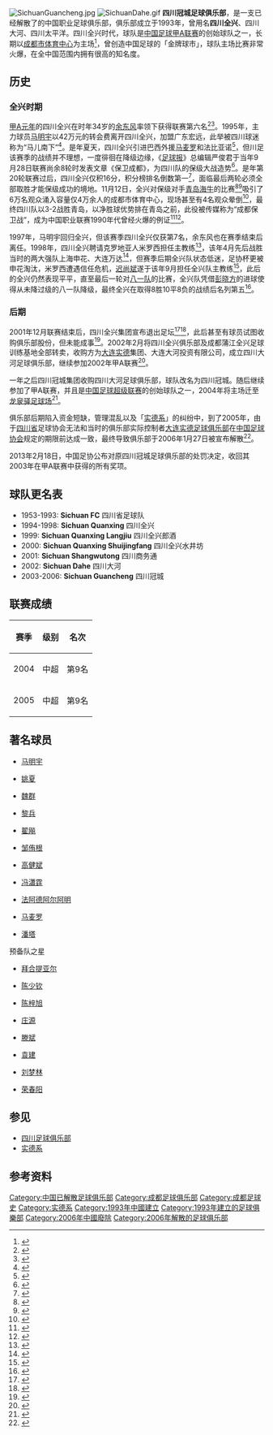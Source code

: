 [[File:SichuanGuancheng.jpg|thumb]]
[[File:SichuanDahe.gif|thumb]]
'''四川冠城足球俱乐部'''，是一支已经解散了的中国职业足球俱乐部，俱乐部成立于1993年，曾用名'''四川全兴'''、四川大河、四川太平洋。四川全兴时代，球队是[[中国足球甲级A组联赛|中国足球甲A联赛]]的创始球队之一，长期以[[成都市体育中心|成都市体育中心]]为主场<ref>{{cite web|url=http://sports.sina.com.cn/9903/031258.html|title=1999年甲A联赛最后日程表(二十六轮)|work=新浪体育|date=1999-03-12|accessdate=2020-02-20|archive-date=2020-02-20|archive-url=https://web.archive.org/web/20200220033703/http://sports.sina.com.cn/9903/031258.html|dead-url=no}}</ref>，曾创造中国足球的「金牌球市」，球队主场比赛非常火爆，在全中国范围内拥有很高的知名度。

== 历史 ==
=== 全兴时期 ===
[[1994年中国足球甲A联赛|甲A元年]]的四川全兴在时年34岁的[[余东风|余东风]]率领下获得联赛第六名<ref>{{cite news|url=http://sports.sohu.com/20050529/n225741829.shtml|title=五牛赢了东风走了 “离任消息保密了一个月”|work=[[成都商报|成都商报]]|date=2005-05-29|accessdate=2020-02-21|archive-date=2007-01-06|archive-url=https://web.archive.org/web/20070106125728/http://sports.sohu.com/20050529/n225741829.shtml|dead-url=no}}</ref><ref>{{cite news|url=http://sports.sohu.com/20080105/n254479535.shtml|title=一代名帅余东风生日许愿 开启川足"第二春"|work=搜狐体育|date=2008-01-05|accessdate=2020-02-21|archive-date=2020-02-21|archive-url=https://web.archive.org/web/20200221014944/http://sports.sohu.com/20080105/n254479535.shtml|dead-url=no}}</ref>。1995年，主力球员[[马明宇|马明宇]]以42万元的转会费离开四川全兴，加盟广东宏远，此举被四川球迷称为“马儿南下”<ref>{{cite news|url=http://sports.sohu.com/20071123/n253428921.shtml|title=川足大事记:保卫成都续写经典 荣登三甲创辉煌|work=体育周报|date=2007-11-23|accessdate=2020-02-21|archive-date=2020-02-21|archive-url=https://web.archive.org/web/20200221020511/http://sports.sohu.com/20071123/n253428921.shtml|dead-url=no}}</ref>。是年夏天，四川全兴引进巴西外援[[马塞罗·马麦罗·达·席尔瓦|马麦罗]]和法比亚诺<ref>{{cite news|url=http://sports.sina.com.cn/c/2012-01-26/21175920750.shtml|title=中国记者巴西遇前全兴外援 转行司机甲A照片随身带|work=新浪体育|date=2012-01-26|accessdate=2020-02-21|archive-date=2020-02-21|archive-url=https://web.archive.org/web/20200221020514/http://sports.sina.com.cn/c/2012-01-26/21175920750.shtml|dead-url=no}}</ref>，但川足该赛季的战绩并不理想，一度徘徊在降级边缘，《[[足球报|足球报]]》总编辑严俊君于当年9月28日联赛尚余8轮时发表文章《保卫成都》，为四川队的保级大战造势<ref>{{cite web|url=http://sports.sina.com.cn/r/2009-01-01/11274151059.shtml|title=足球报三十周年纪念特刊 李承鹏不得不谈的三个故事|work=[[足球报|足球报]]|date=2009-01-01|accessdate=2020-02-21|archive-date=2020-02-21|archive-url=https://web.archive.org/web/20200221021534/http://sports.sina.com.cn/r/2009-01-01/11274151059.shtml|dead-url=no}}</ref>。是年第20轮联赛过后，四川全兴仅积16分，积分榜排名倒数第一<ref>{{cite news|title=甲Ａ联赛最新积分（截至１１月５日）|work=[[人民日报|人民日报]]|date=1995-11-06|pages=8}}</ref>，面临最后两轮必须全部取胜才能保级成功的境地。11月12日，全兴对保级对手[[青岛中能足球俱乐部|青岛海牛]]的比赛<ref>{{cite news|title=足球联赛尾声有看头 四川全兴保“甲Ａ”出现曙光|work=[[人民日报|人民日报]]|date=1995-11-13|pages=8}}</ref><ref>{{cite news|url=http://sports.people.com.cn/GB/channel2/57/20031217/195467.html|title=城市战争--全兴1-0八一保卫成都 十道“黄色旋风”|work=[[足球报|足球报]]|date=2003-12-17|accessdate=2020-02-21|archive-date=2020-02-21|archive-url=https://web.archive.org/web/20200221023453/http://sports.people.com.cn/GB/channel2/57/20031217/195467.html|dead-url=no}}</ref>吸引了6万名观众涌入容量仅4万余人的成都市体育中心，现场甚至有4名观众晕倒<ref>{{cite news|url=http://sports.163.com/19/0419/07/ED3V7URO00058780.html|title=那一夜，6万四川人都成了"泪人"！|work=网易体育|date=2019-04-19|accessdate=2020-02-21|archive-date=2020-02-21|archive-url=https://web.archive.org/web/20200221030201/http://sports.163.com/19/0419/07/ED3V7URO00058780.html|dead-url=no}}</ref>，最终四川队以3-2战胜青岛，以净胜球优势排在青岛之前，此役被传媒称为“成都保卫战”，成为中国职业联赛1990年代曾经火爆的例证<ref>{{cite news|url=http://sports.sina.com.cn/j/2005-08-19/14421727279.shtml|title=成都保卫战10年记：那时那人那景 魏群激情不再|work=[[足球报|足球·劲体育]]|date=2005-08-19|accessdate=2020-02-21|archive-date=2020-02-20|archive-url=https://web.archive.org/web/20200220175044/http://sports.sina.com.cn/j/2005-08-19/14421727279.shtml|dead-url=no}}</ref><ref>{{cite news|url=http://sports.sina.com.cn/china/b/2019-01-10/doc-ihqfskcn5909774.shtml|title=四川二十七年的贫寒足球 今天是历史最拮据一天|work=新浪体育|date=2019-01-10|accessdate=2020-02-21|archive-date=2020-02-20|archive-url=https://web.archive.org/web/20200220173314/http://sports.sina.com.cn/china/b/2019-01-10/doc-ihqfskcn5909774.shtml|dead-url=no}}</ref>。

1997年，马明宇回归全兴，但该赛季四川全兴仅获第7名，余东风也在赛季结束后离任。1998年，四川全兴聘请克罗地亚人米罗西担任主教练<ref>{{cite news|url=http://sports.sina.com.cn/9808/083013.html|title=今日踏上班机东风奉命回营|work=[[华西都市报|华西都市报]]|date=1998-08-30|accessdate=2020-02-21|archive-date=2020-02-21|archive-url=https://web.archive.org/web/20200221030200/http://sports.sina.com.cn/9808/083013.html|dead-url=no}}</ref>，该年4月先后战胜当时的两大强队上海申花、大连万达<ref>{{cite news|url=http://sports.sina.com.cn/s/2003-12-06/0414116962s.shtml|title=四川足球1998年联赛回眸：首请外教 踩扁连沪两强|work=[[华西都市报|华西都市报]]|date=2003-12-06|accessdate=2020-02-21|archive-date=2020-02-21|archive-url=https://web.archive.org/web/20200221030200/http://sports.sina.com.cn/s/2003-12-06/0414116962s.shtml|dead-url=no}}</ref>，但赛季后期全兴队状态低迷，足协杯更被申花淘汰，米罗西遭遇信任危机，[[迟尚斌|迟尚斌]]遂于该年9月担任全兴队主教练<ref>{{cite news|url=http://sports.sina.com.cn/9809/090521.html|title=幕后戏一波三折 迟尚斌入川记|work=生活时报|date=1998-09-05|accessdate=2020-02-21|archive-date=2020-02-21|archive-url=https://web.archive.org/web/20200221030201/http://sports.sina.com.cn/9809/090521.html|dead-url=no}}</ref>，此后的全兴仍然表现平平，直至最后一轮对[[八一足球俱乐部|八一队]]的比赛，全兴队凭借[[彭晓方|彭晓方]]的进球使得从未降过级的八一队降级，最终全兴在取得8胜10平8负的战绩后名列第五<ref>{{cite news|url=http://sports.sina.com.cn/9810/102727.html|title=98中国足坛大事记|work=[[华西都市报|华西都市报]]|date=1998-10-27|accessdate=2020-02-21|archive-date=2020-02-21|archive-url=https://web.archive.org/web/20200221030158/http://sports.sina.com.cn/9810/102727.html|dead-url=no}}</ref>。

=== 后期 ===
2001年12月联赛结束后，四川全兴集团宣布退出足坛<ref>{{cite news|url=http://sports.sina.com.cn/j/2001-12-17/17216800.shtml|title=足坛再度引爆重磅炸弹 全兴开价6000万全身而退|work=[[华西都市报|华西都市报]]|date=2001-12-17|accessdate=2020-02-20|archive-date=2020-02-20|archive-url=https://web.archive.org/web/20200220033009/http://sports.sina.com.cn/j/2001-12-17/17216800.shtml|dead-url=no}}</ref><ref>{{cite news|url=http://sports.sina.com.cn/j/2001-12-20/20218001.shtml|title=全兴退出足坛挺进传媒业 月内订下传媒“新娘”|work=[[天府早报|天府早报]]|date=2001-12-20|accessdate=2020-02-20|archive-date=2020-02-20|archive-url=https://web.archive.org/web/20200220033012/http://sports.sina.com.cn/j/2001-12-20/20218001.shtml|dead-url=no}}</ref>，此后甚至有球员试图收购俱乐部股份，但未能成事<ref>{{cite news|url=http://sports.sina.com.cn/j/2002-01-13/13225644.shtml|title=全兴要退出担心自身命运 川队球员差点自发入主球队|work=[[天府早报|天府早报]]|date=2002-01-13|accessdate=2020-02-20|archive-date=2020-02-20|archive-url=https://web.archive.org/web/20200220033013/http://sports.sina.com.cn/j/2002-01-13/13225644.shtml|dead-url=no}}</ref>。2002年2月将四川全兴俱乐部及成都蒲江全兴足球训练基地全部转卖，收购方为[[大连实德|大连实德]]集团、大连大河投资有限公司，成立四川大河足球俱乐部，继续参加2002年甲A联赛<ref>{{cite news|url=http://sports.sina.com.cn/j/2002-02-21/21238727.shtml|title=四川全兴基地与俱乐部分别卖给大连实德与大河公司|work=新浪体育|date=2002-02-21|accessdate=2020-02-20|archive-date=2020-02-20|archive-url=https://web.archive.org/web/20200220033014/http://sports.sina.com.cn/j/2002-02-21/21238727.shtml|dead-url=no}}</ref>。

一年之后四川冠城集团收购四川大河足球俱乐部，球队改名为四川冠城。随后继续参加了甲A联赛，并且是[[中国足球超级联赛|中国足球超级联赛]]的创始球队之一，2004年将主场迁至[[龙泉驿足球场|龙泉驿足球场]]<ref>{{cite news|url=http://sports.sina.com.cn/s/2004-07-08/0737297392s.shtml|title=冠城拿实德为新球场剪彩 成都赛区主场揭开神秘面纱|work=[[成都日报|成都日报]]|date=2004-07-08|accessdate=2020-02-20|archive-date=2020-02-20|archive-url=https://web.archive.org/web/20200220033706/http://sports.sina.com.cn/s/2004-07-08/0737297392s.shtml|dead-url=no}}</ref>。

俱乐部后期陷入资金短缺，管理混乱以及「[[实德系|实德系]]」的纠纷中，到了2005年，由于[[四川省|四川省]]足球协会无法和当时的俱乐部实际控制者[[大连实德足球俱乐部|大连实德足球俱乐部]]在[[中国足球协会|中国足球协会]]规定的期限前达成一致，最终导致俱乐部于2006年1月27日被宣布解散<ref>{{cite news|url=http://sports.sina.com.cn/j/2006-01-27/16212018002.shtml|title=四川体育局召开新闻发布会 正式宣布冠城解散|work=新浪体育|date=2006-01-27|accessdate=2020-02-20|archive-date=2020-02-20|archive-url=https://web.archive.org/web/20200220033009/http://sports.sina.com.cn/j/2006-01-27/16212018002.shtml|dead-url=no}}</ref>。

2013年2月18日，中国足协公布对原四川冠城足球俱乐部的处罚决定，收回其2003年在甲A联赛中获得的所有奖项。

== 球队更名表 ==
* 1953-1993: '''Sichuan FC''' 四川省足球队
* 1994-1998: '''Sichuan Quanxing''' 四川全兴
* 1999: '''Sichuan Quanxing Langjiu''' 四川全兴郎酒
* 2000: '''Sichuan Quanxing Shuijingfang''' 四川全兴水井坊
* 2001: '''Sichuan Shangwutong''' 四川商务通
* 2002: '''Sichuan Dahe''' 四川大河
* 2003-2006: '''Sichuan Guancheng''' 四川冠城

==联赛成绩==
{| class="wikitable sortable"
|-
! 赛季 !! 级别 !! 名次
|-
| 2004 || 中超 || 第9名
|-
| 2005 || 中超 || 第9名
|}
== 著名球员 ==
* {{flagicon|CHN}}[[马明宇|马明宇]]
* {{flagicon|CHN}}[[姚夏|姚夏]]
* {{flagicon|CHN}}[[魏群_(足球运动员)|魏群]]
* {{flagicon|CHN}}[[黎兵|黎兵]]
* {{flagicon|CHN}}[[翟飚|翟飚]]
* {{flagicon|CHN}}[[邹侑根|邹侑根]]
* {{flagicon|CHN}}[[高健斌|高健斌]]
* {{flagicon|CHN}}[[冯瀟霆|冯瀟霆]]
* {{flagicon|SAU}}[[法阿德阿尔阿明|法阿德阿尔阿明]]
* {{flagicon|BRA}}[[马塞罗·马麦罗·达·席尔瓦|马麦罗]]
* {{flagicon|SRB}}[[米奥德拉格·潘特里奇|潘塔]]
预备队之星
* {{flagicon|CHN}}[[拜合提亚尔|拜合提亚尔]]
* {{flagicon|CHN}}[[陈少钦|陈少钦]]
* {{flagicon|CHN}}[[陈梓旭|陈梓旭]]
* {{flagicon|CHN}}[[庄源|庄源]]
* {{flagicon|CHN}}[[滕斌|滕斌]]
* {{flagicon|CHN}}[[袁建|袁建]]
* {{flagicon|CHN}}[[刘梦林|刘梦林]]
* {{flagicon|CHN}}[[荣春阳|荣春阳]]

== 参见 ==
* [[四川足球俱乐部|四川足球俱乐部]]
* [[实德系|实德系]]

== 参考资料 ==
{{reflist}}
{{fb start}}
{{CSL2005}}
{{fb end}}

[[Category:中国已解散足球俱乐部|Category:中国已解散足球俱乐部]]
[[Category:成都足球俱乐部|Category:成都足球俱乐部]]
[[Category:成都足球史|Category:成都足球史]]
[[Category:实德系|Category:实德系]]
[[Category:1993年中國建立|Category:1993年中國建立]]
[[Category:1993年建立的足球俱樂部|Category:1993年建立的足球俱樂部]]
[[Category:2006年中國廢除|Category:2006年中國廢除]]
[[Category:2006年解散的足球俱乐部|Category:2006年解散的足球俱乐部]]